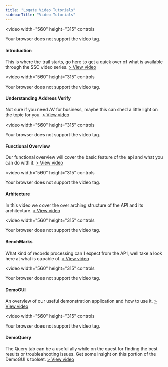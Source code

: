 ```yaml
---
title: "Loqate Video Tutorials"
sidebarTitle: "Video Tutorials"
---
```


<video
  width="560"
  height="315"
  controls
>
  <source src="https://support.loqate.com/wp-content/uploads/2020/03/Videos/LQT_SSC_Intro.mp4" type="video/mp4" />
  Your browser does not support the video tag.
</video>

#### Introduction

This is where the trail starts, go here to get a quick over of what is available through the SSC video series. [> View video](https://support.loqate.com/wp-content/uploads/2020/03/Videos/LQT_SSC_Intro.mp4)

<video
  width="560"
  height="315"
  controls
>
  <source src="https://support.loqate.com/wp-content/uploads/2020/03/Videos/LQT_SSC_UnderstandingAV.mp4" type="video/mp4" />
  Your browser does not support the video tag.
</video>

#### Understanding Address Verify

Not sure if you need AV for business, maybe this can shed a little light on the topic for you. [> View video](https://support.loqate.com/wp-content/uploads/2020/03/Videos/LQT_SSC_UnderstandingAV.mp4)

<video
  width="560"
  height="315"
  controls
>
  <source src="https://support.loqate.com/wp-content/uploads/2020/03/Videos/LQT_SSC_FunctionalOverview.mp4" type="video/mp4" />
  Your browser does not support the video tag.
</video>

#### Functional Overview

Our functional overview will cover the basic feature of the api and what you can do with it. [> View video](https://support.loqate.com/wp-content/uploads/2020/03/Videos/LQT_SSC_FunctionalOverview.mp4)

<video
  width="560"
  height="315"
  controls
>
  <source src="https://support.loqate.com/wp-content/uploads/2020/03/Videos/LQT_SSC_Architecture.mp4" type="video/mp4" />
  Your browser does not support the video tag.
</video>

#### Arhitecture

In this video we cover the over arching structure of the API and its architecture. [> View video](https://support.loqate.com/wp-content/uploads/2020/03/Videos/LQT_SSC_Architecture.mp4)

<video
  width="560"
  height="315"
  controls
>
  <source src="https://support.loqate.com/wp-content/uploads/2020/03/Videos/LQT_SSC_BenchMarks.mp4" type="video/mp4" />
  Your browser does not support the video tag.
</video>

#### BenchMarks

What kind of records processing can I expect from the API, well take a look here at what is capable of. [> View video](https://support.loqate.com/wp-content/uploads/2020/03/Videos/LQT_SSC_BenchMarks.mp4)

<video
  width="560"
  height="315"
  controls
>
  <source src="https://support.loqate.com/wp-content/uploads/2020/03/Videos/LQT_SSC_DemoGui.mp4" type="video/mp4" />
  Your browser does not support the video tag.
</video>

#### DemoGUI

An overview of our useful demonstration application and how to use it. [> View video](https://support.loqate.com/wp-content/uploads/2020/03/Videos/LQT_SSC_DemoGui.mp4)

<video
  width="560"
  height="315"
  controls
>
  <source src="https://support.loqate.com/wp-content/uploads/2020/03/Videos/LQT_SSC_DemoQueryTab.mp4" type="video/mp4" />
  Your browser does not support the video tag.
</video>

#### DemoQuery

The Query tab can be a useful ally while on the quest for finding the best results or troubleshooting issues. Get some insight on this portion of the DemoGUI's toolset. [> View video](https://support.loqate.com/wp-content/uploads/2020/03/Videos/LQT_SSC_DemoQueryTab.mp4)
